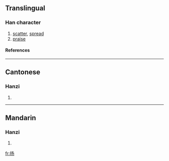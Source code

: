 {{see|揚}}

==Translingual==
===Han character===
{{Han char|rn=64|rad=手|as=03|sn=6|four=|canj=手弓尸竹 (QNSH)}}
# [[scatter]], [[spread]]
# [[praise]]
====References====
{{Han ref|kx=0418.141|hdz=31832.060|uh=626C|ud=25196}}
----
==Cantonese==
===Hanzi===
{{yue-hanzi|jyut=|y=yeung4}}
# {{defn|Cantonese}}
----
==Mandarin==
===Hanzi===
{{cmn-hanzi|tra=揚|pin=[[róu]] (rou2), [[yáng]] (yang2)|wg=jou<sup>2</sup>, yang<sup>2</sup>}}
# {{defn|Mandarin}}

[[fr:扬]]